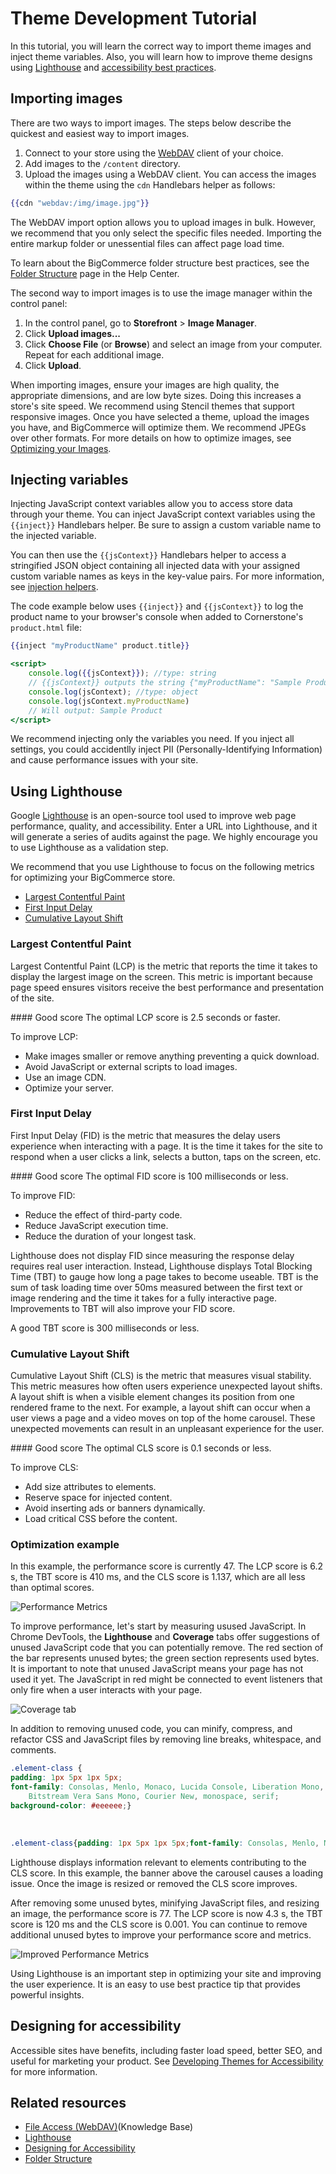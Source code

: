 # Theme Development Tutorial

In this tutorial, you will learn the correct way to import theme images and inject theme variables. Also, you will learn how to improve theme designs using [Lighthouse](https://developer.chrome.com/docs/lighthouse/overview) and [accessibility best practices](/docs/storefront/stencil/themes/accessibility).

## Importing images
There are two ways to import images. The steps below describe the quickest and easiest way to import images.
1. Connect to your store using the [WebDAV](https://support.bigcommerce.com/s/article/File-Access-WebDAV) client of your choice.
2. Add images to the `/content` directory.
3. Upload the images using a WebDAV client. You can access the images within the theme using the `cdn` Handlebars helper as follows:

```handlebars filename="cdn helper" copy
{{cdn "webdav:/img/image.jpg"}}
```
The WebDAV import option allows you to upload images in bulk. However, we recommend that you only select the specific files needed. Importing the entire markup folder or unessential files can affect page load time.

To learn about the BigCommerce folder structure best practices, see the [Folder Structure](https://support.bigcommerce.com/s/article/File-Access-WebDAV#folder) page in the Help Center.

The second way to import images is to use the image manager within the control panel:
1. In the control panel, go to **Storefront** > **Image Manager**.
2. Click **Upload images...**
3. Click **Choose File** (or **Browse**) and select an image from your computer. Repeat for each additional image.
4. Click **Upload**.

When importing images, ensure your images are high quality, the appropriate dimensions, and are low byte sizes. Doing this increases a store's site speed. We recommend using Stencil themes that support responsive images. Once you have selected a theme, upload the images you have, and BigCommerce will optimize them. We recommend JPEGs over other formats. For more details on how to optimize images, see [Optimizing your Images](https://support.bigcommerce.com/s/article/Optimizing-Your-Images).

## Injecting variables

Injecting JavaScript context variables allow you to access store data through your theme. You can inject JavaScript context variables using the `{{inject}}` Handlebars helper. Be sure to assign a custom variable name to the injected variable.

You can then use the `{{jsContext}}` Handlebars helper to access a stringified JSON object containing all injected data with your assigned custom variable names as keys in the key-value pairs. For more information, see [injection helpers](/stencil-docs/reference-docs/handlebars-helpers-reference#inject). 

The code example below uses `{{inject}}` and `{{jsContext}}` to log the product name to your browser's console when added to Cornerstone's `product.html` file: 

```handlebars filename="product.html" showLineNumbers copy
{{inject "myProductName" product.title}}

<script>
    console.log({{jsContext}}); //type: string
    // {{jsContext}} outputs the string {"myProductName": "Sample Product"}
    console.log(jsContext); //type: object
    console.log(jsContext.myProductName)
    // Will output: Sample Product
</script>
```

We recommend injecting only the variables you need. If you inject all settings, you could accidentlly inject PII (Personally-Identifying Information) and cause performance issues with your site.

## Using Lighthouse

Google [Lighthouse](https://developers.google.com/web/tools/lighthouse) is an open-source tool used to improve web page performance, quality, and accessibility. Enter a URL into Lighthouse, and it will generate a series of audits against the page. We highly encourage you to use Lighthouse as a validation step.

We recommend that you use Lighthouse to focus on the following metrics for optimizing your BigCommerce store.
* [Largest Contentful Paint](#largest-contentful-paint)
* [First Input Delay](#first-input-delay)
* [Cumulative Layout Shift](#cumulative-layout-shift)

### Largest Contentful Paint
Largest Contentful Paint (LCP) is the metric that reports the time it takes to display the largest image on the screen. This metric is important because page speed ensures visitors receive the best performance and presentation of the site.

<Callout type="info">
 #### Good score
 The optimal LCP score is 2.5 seconds or faster. 
</Callout>

To improve LCP:
* Make images smaller or remove anything preventing a quick download.
* Avoid JavaScript or external scripts to load images.
* Use an image CDN.
* Optimize your server.

### First Input Delay
First Input Delay (FID) is the metric that measures the delay users experience when interacting with a page. It is the time it takes for the site to respond when a user clicks a link, selects a button, taps on the screen, etc.

<Callout type="info">
 #### Good score
 The optimal FID score is 100 milliseconds or less. 
</Callout>

To improve FID:
* Reduce the effect of third-party code.
* Reduce JavaScript execution time.
* Reduce the duration of your longest task.

Lighthouse does not display FID since measuring the response delay requires real user interaction. Instead, Lighthouse displays Total Blocking Time (TBT) to gauge how long a page takes to become useable. TBT is the sum of task loading time over 50ms measured between the first text or image rendering and the time it takes for a fully interactive page. Improvements to TBT will also improve your FID score.

A good TBT score is 300 milliseconds or less.

### Cumulative Layout Shift

Cumulative Layout Shift (CLS) is the metric that measures visual stability. This metric measures how often users experience unexpected layout shifts. A layout shift is when a visible element changes its position from one rendered frame to the next. For example, a layout shift can occur when a user views a page and a video moves on top of the home carousel. These unexpected movements can result in an unpleasant experience for the user.

<Callout type="info">
 #### Good score
 The optimal CLS score is 0.1 seconds or less. 
</Callout>

To improve CLS:
* Add size attributes to elements.
* Reserve space for injected content.
* Avoid inserting ads or banners dynamically.
* Load critical CSS before the content.

### Optimization example

In this example, the performance score is currently 47. The LCP score is 6.2 s, the TBT score is 410 ms, and the CLS score is 1.137, which are all less than optimal scores.

![Performance Metrics](https://raw.githubusercontent.com/bigcommerce/dev-docs/master/assets/images/performance-example-1.png "Performance Metrics")

To improve performance, let's start by measuring usused JavaScript. In Chrome DevTools, the **Lighthouse** and **Coverage** tabs offer suggestions of unused JavaScript code that you can potentially remove. The red section of the bar represents unused bytes; the green section represents used bytes. It is important to note that unused JavaScript means your page has not used it yet. The JavaScript in red might be connected to event listeners that only fire when a user interacts with your page.

![Coverage tab](https://raw.githubusercontent.com/bigcommerce/dev-docs/master/assets/images/performance-example-2.png "Coverage tab")

In addition to removing unused code, you can minify, compress, and refactor CSS and JavaScript files by removing line breaks, whitespace, and comments.

```css filename="Example, Part 1: Not minified" showLineNumbers copy
.element-class {
padding: 1px 5px 1px 5px;
font-family: Consolas, Menlo, Monaco, Lucida Console, Liberation Mono, DejaVu Sans Mono, 
    Bitstream Vera Sans Mono, Courier New, monospace, serif;
background-color: #eeeeee;}
```
&nbsp;
```css filename="Example, Part 2: Minified" showLineNumbers copy
.element-class{padding: 1px 5px 1px 5px;font-family: Consolas, Menlo, Monaco, Lucida Console, Liberation Mono, DejaVu Sans Mono, Bitstream Vera Sans Mono, Courier New, monospace, serif;background-color: #eee;}
```

Lighthouse displays information relevant to elements contributing to the CLS score. In this example, the banner above the carousel causes a loading issue. Once the image is resized or removed the CLS score improves.

After removing some unused bytes, minifying JavaScript files, and resizing an image, the performance score is 77. The LCP score is now 4.3 s, the TBT score is 120 ms and the CLS score is 0.001. You can continue to remove additional unused bytes to improve your performance score and metrics. 

![Improved Performance Metrics](https://raw.githubusercontent.com/bigcommerce/dev-docs/master/assets/images/performance-example-3.png "Improved Performance Metrics")

Using Lighthouse is an important step in optimizing your site and improving the user experience. It is an easy to use best practice tip that provides powerful insights. 

## Designing for accessibility

Accessible sites have benefits, including faster load speed, better SEO, and useful for marketing your product. See [Developing Themes for Accessibility](/stencil-docs/accessibility/theme-accessibility) for more information.

## Related resources
- [File Access (WebDAV)](https://support.bigcommerce.com/s/article/File-Access-WebDAV)(Knowledge Base)
- [Lighthouse](https://developers.google.com/web/tools/lighthouse)
- [Designing for Accessibility](/stencil-docs/accessibility/theme-accessibility)
- [Folder Structure](https://support.bigcommerce.com/s/article/File-Access-WebDAV#folder)

